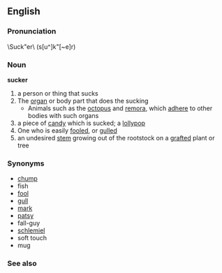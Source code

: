== English ==
=== Pronunciation ===
\Suck"er\ (s[u^]k"[~e]r)
=== Noun ===
'''sucker'''
# a person or thing that sucks
# The [[organ]] or body part that does the sucking
#* Animals such as the [[octopus]] and [[remora]], which [[adhere]] to other bodies with such organs
# a piece of [[candy]] which is sucked; a [[lollypop]]
# One who is easily [[fooled]], or [[gulled]]
# an undesired [[stem]] growing out of the rootstock on a [[graft]]ed plant or tree
=== Synonyms ===
*[[chump]] 
*fish 
*[[fool]] 
*[[gull]] 
*[[mark]] 
*[[patsy]] 
*fall-guy 
*[[schlemiel]] 
*soft touch
*mug
=== See also ===
{{pedialite}}